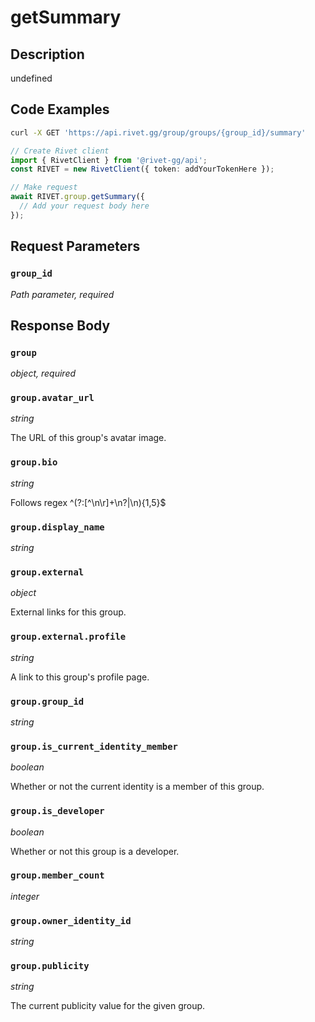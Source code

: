 

# getSummary

## Description

undefined


## Code Examples

<CodeGroup title='Request' tag='GET' label='https://api.rivet.gg/group/groups/{group_id}/summary'>

```bash {{ title: 'cURL' }}
curl -X GET 'https://api.rivet.gg/group/groups/{group_id}/summary'
```

```ts
// Create Rivet client
import { RivetClient } from '@rivet-gg/api';
const RIVET = new RivetClient({ token: addYourTokenHere });

// Make request
await RIVET.group.getSummary({
  // Add your request body here
});
```

</CodeGroup>


## Request Parameters


### `group_id`

_Path parameter, required_





## Response Body

### `group`

_object, required_

### `group.avatar_url`

_string_

The URL of this group's avatar image.

### `group.bio`

_string_

Follows regex ^(?:[^\n\r]+\n?|\n){1,5}$

### `group.display_name`

_string_

### `group.external`

_object_

External links for this group.

### `group.external.profile`

_string_

A link to this group's profile page.

### `group.group_id`

_string_

### `group.is_current_identity_member`

_boolean_

Whether or not the current identity is a member of this group.

### `group.is_developer`

_boolean_

Whether or not this group is a developer.

### `group.member_count`

_integer_

### `group.owner_identity_id`

_string_

### `group.publicity`

_string_

The current publicity value for the given group.




